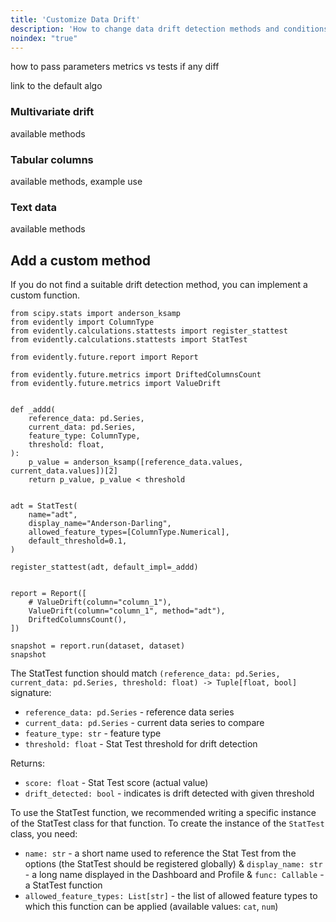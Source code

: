 ```yaml
---
title: 'Customize Data Drift'
description: 'How to change data drift detection methods and conditions.'
noindex: "true"
---
```


how to pass parameters
metrics vs tests if any diff 

link to the default algo

### Multivariate drift

available methods

### Tabular columns

available methods, example use

### Text data 

available methods

## Add a custom method

If you do not find a suitable drift detection method, you can implement a custom function.

```
from scipy.stats import anderson_ksamp
from evidently import ColumnType
from evidently.calculations.stattests import register_stattest
from evidently.calculations.stattests import StatTest

from evidently.future.report import Report

from evidently.future.metrics import DriftedColumnsCount
from evidently.future.metrics import ValueDrift


def _addd(
    reference_data: pd.Series,
    current_data: pd.Series,
    feature_type: ColumnType,
    threshold: float,
):
    p_value = anderson_ksamp([reference_data.values, current_data.values])[2]
    return p_value, p_value < threshold


adt = StatTest(
    name="adt",
    display_name="Anderson-Darling",
    allowed_feature_types=[ColumnType.Numerical],
    default_threshold=0.1,
)

register_stattest(adt, default_impl=_addd)


report = Report([
    # ValueDrift(column="column_1"),
    ValueDrift(column="column_1", method="adt"),
    DriftedColumnsCount(),
])

snapshot = report.run(dataset, dataset)
snapshot
```

The StatTest function should match `(reference_data: pd.Series, current_data: pd.Series, threshold: float) -> Tuple[float, bool]` signature:
* `reference_data: pd.Series` - reference data series
* `current_data: pd.Series` - current data series to compare
* `feature_type: str` - feature type
* `threshold: float` - Stat Test threshold for drift detection

Returns:
* `score: float` - Stat Test score (actual value)
* `drift_detected: bool` - indicates is drift detected with given threshold

To use the StatTest function, we recommended writing a specific instance of the StatTest class for that function. To create the instance of the `StatTest` class, you need:
* `name: str` - a short name used to reference the Stat Test from the options (the StatTest should be registered globally) 
& `display_name: str` - a long name displayed in the Dashboard and Profile 
& `func: Callable` - a StatTest function
* `allowed_feature_types: List[str]` - the list of allowed feature types to which this function can be applied (available values: `cat`, `num`)
